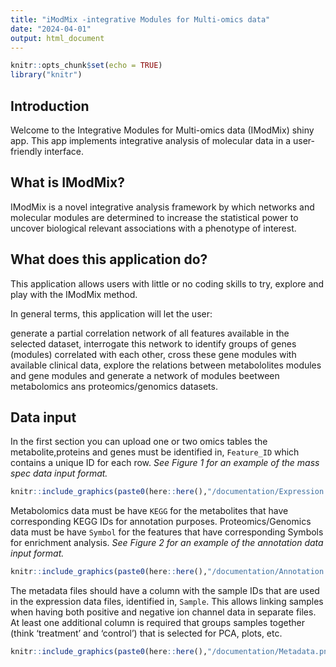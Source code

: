 ```yaml
---
title: "iModMix -integrative Modules for Multi-omics data"
date: "2024-04-01"
output: html_document
---
```


```r
knitr::opts_chunk$set(echo = TRUE)
library("knitr")

```

## Introduction

Welcome to the Integrative Modules for Multi-omics data (IModMix) shiny app. This app implements integrative analysis of molecular data in a user-friendly interface.

## What is IModMix?
IModMix is a novel integrative analysis framework by which networks and molecular modules are determined to increase the statistical power to uncover biological relevant associations with a phenotype of interest. 

## What does this application do?
This application allows users with little or no coding skills to try, explore and play with the IModMix method.

In general terms, this application will let the user:

generate a partial correlation network of all features available in the selected dataset,
interrogate this network to identify groups of genes (modules) correlated with each other,
cross these gene modules with available clinical data,
explore the relations between metabololites modules and gene modules and
generate a network of modules beetween metabolomics ans proteomics/genomics datasets. 

## Data input 

In the first section you can upload one or two omics tables
the metabolite,proteins and genes must be identified in, `Feature_ID` which contains a unique ID for each row. *See Figure 1 for an example of the mass spec data input format.* 


```r
knitr::include_graphics(paste0(here::here(),"/documentation/Expression.png"), error = FALSE)
```

Metabolomics data must be have `KEGG` for the metabolites that have corresponding KEGG IDs for annotation purposes.
Proteomics/Genomics data must be have `Symbol` for the features that have corresponding Symbols for enrichment analysis.
*See Figure 2 for an example of the annotation data input format.*

```r
knitr::include_graphics(paste0(here::here(),"/documentation/Annotation.png"), error = FALSE)
```


The metadata files should have a column with the sample IDs that are used in the expression data files, identified in, `Sample`. This allows linking samples when having both positive and negative ion channel data in separate files. At least one additional column is required that groups samples together (think 'treatment' and 'control') that is selected for PCA, plots, etc.


```r
knitr::include_graphics(paste0(here::here(),"/documentation/Metadata.png"), error = FALSE)
```

